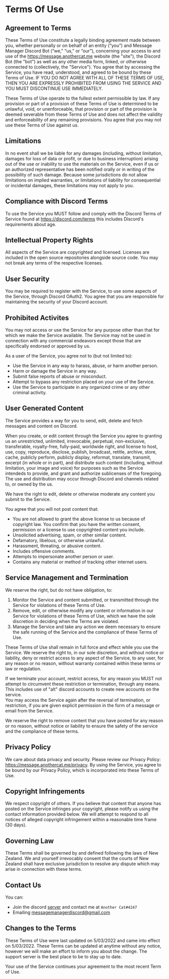 # Terms Of Use

## Agreement to Terms

These Terms of Use constitute a legally binding agreement made between you,
whether personally or on behalf of an entity (“you”) and Message Manager Discord Bot (“we," “us," or “our”),
concerning your access to and use of the https://message.anothercat.me website (the "site"), the Discord Bot (the "bot") as well as any other media form,
linked, or otherwise connected to (collectively, the "Service"). You agree that by accessing the Service,
you have read, understood, and agreed to be bound by these Terms of Use.
IF YOU DO NOT AGREE WITH ALL OF THESE TERMS OF USE, THEN YOU ARE EXPRESSLY PROHIBITED FROM USING THE SERVICE AND YOU MUST DISCONTINUE USE IMMEDIATELY.

These Terms of Use operate to the fullest extent permissible by law.
If any provision or part of a provision of these Terms of Use is determined to be unlawful, void, or unenforceable,
that provision or part of the provision is deemed severable from these Terms of Use and does not affect the validity and enforceability of any remaining provisions.
You agree that you may not use these Terms of Use against us.

## Limitations

In no event shall we be liable for any damages (including, without limitation, damages for loss of data or profit, or due to business interruption)
arising out of the use or inability to use the materials on the Service,
even if us or an authorized representative has been notified orally or in writing of the possibility of such damage.
Because some jurisdictions do not allow limitations on implied warranties, or limitations of liability for consequential or incidental damages,
these limitations may not apply to you.

## Compliance with Discord Terms

To use the Service you MUST follow and comply with the Discord Terms of Service found at https://discord.com/terms
this includes Discord's requirements about age.

## Intellectual Property Rights

All aspects of the Service are copyrighted and licensed.
Licenses are included in the open source repositories alongside source code.
You may not break any terms of the respective licenses.

## User Security

You may be required to register with the Service, to use some aspects of the Service, through Discord OAuth2.
You agree that you are responsible for maintaining the security of your Discord account.

## Prohibited Activites

You may not access or use the Service for any purpose other than that for which we make the Service available.
The Service may not be used in connection with any commercial endeavors except those that are specifically endorsed or approved by us.

As a user of the Service, you agree not to (but not limited to):

- Use the Service in any way to harass, abuse, or harm another person.
- Harm or damage the Service in any way.
- Submit false reports of abuse or misconduct.
- Attempt to bypass any restriction placed on your use of the Service.
- Use the Service to participate in any organized crime or any other criminal activity.

## User Generated Content

The Service provides a way for you to send, edit, delete and fetch messages and content on Discord.

When you create, or edit content through the Service you agree to granting us an unrestricted, unlimited, irrevocable,
perpetual, non-exclusive, transferable, royalty-free, fully-paid, worldwide right, and license to host, use, copy,
reproduce, disclose, publish, broadcast, retitle, archive, store, cache, publicly perform, publicly display, reformat,
translate, transmit, excerpt (in whole or in part), and distribute such content (including, without limitation, your image and voice)
for purposes such as the Service intendeds to provide, and grant and authorize sublicenses of the foregoing.
The use and distribution may occur through Discord and channels related to, or owned by the us.

We have the right to edit, delete or otherwise moderate any content you submit to the Service.

You agree that you will not post content that:

- You are not allowed to grant the above license to us because of copyright law. You confirm that you have the written consent, permission or a license to use copyrighted content you include.
- Unsolicited advertising, spam, or other similar content.
- Defamatory, libelous, or otherwise unlawful.
- Harassment, threating, or abusive content.
- Includes offensive comments.
- Attempts to impersonate another person or user.
- Contains any material or method of tracking other internet users.

## Service Management and Termination

We reserve the right, but do not have obligation, to:

1. Monitor the Service and content submitted, or transmitted through the Service for violations of these Terms of Use.
2. Remove, edit, or otherwise modify any content or information in our Service for violations of these Terms of Use, which we have the sole discretion in deciding when the Terms are violated.
3. Manage the Service and take any action we deem necessary to ensure the safe running of the Service and the compliance of these Terms of Use.

These Terms of Use shall remain in full force and effect while you use the Service.
We reserve the right to, in our sole discretion, and without notice or liability, deny or restrict access to any aspect of the Service,
to any user, for any reason or no reason, without warranty contained within these terms or law or regulation.

If we terminate your account, restrict access, for any reason you MUST not attempt to circumvent these restriction or termination,
through any means. This includes use of "alt" discord accounts to create new accounts on the service.  
You may access the Service again after the reversal of termination, or restriction,
if you are given explicit permission in the form of a message or email from the Service.

We reserve the right to remove content that you have posted for any reason or no reason,
without notice or liability to ensure the safety of the service and the compliance of these terms.

## Privacy Policy

We care about data privacy and security. Please review our Privacy Policy: https://message.anothercat.me/privacy.
By using the Service, you agree to be bound by our Privacy Policy, which is incorporated into these Terms of Use.

## Copyright Infringements

We respect copyright of others. If you believe that content that anyone has posted on the Service infringes your copyright,
please notify us using the contact information provided below.
We will attempt to respond to all notices of alleged copyright infringement within a reasonable time frame (30 days).

## Governing Law

These Terms shall be governed by and defined following the laws of New Zealand.
We and yourself irrevocably consent that the courts of New Zealand shall have exclusive jurisdiction to resolve any dispute which may arise in connection with these terms.

## Contact Us

You can:

- Join the discord [server](https://discord.gg/xFZu29t) and contact me at `Another Cat#4247`
- Emailing [messagemanagerdiscord@gmail.com](mailto:messagemanagerdiscord@gmail.com)

## Changes to the Terms

These Terms of Use were last updated on 5/03/2022 and came into effect on 5/03/2022. These Terms can be updated at anytime without any notice, however we will make an effort to inform you about the change. The support server is the best place to be to stay up to date.

Your use of the Service continues your agreement to the most recent Term of Use.
